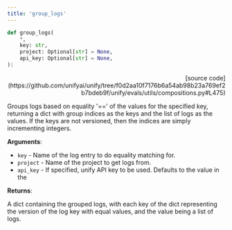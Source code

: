 ```yaml
---
title: 'group_logs'
---
```


```python
def group_logs(
    *,
    key: str,
    project: Optional[str] = None,
    api_key: Optional[str] = None,
):
```

<p align="right">[source code](https://github.com/unifyai/unify/tree/f0d2aa10f7176b6a54ab98b23a769ef2b7bdeb9f/unify/evals/utils/compositions.py#L475)</p>

Groups logs based on equality '==' of the values for the specified key, returning a
dict with group indices as the keys and the list of logs as the values. If the keys
are not versioned, then the indices are simply incrementing integers.

**Arguments**:

- `key` - Name of the log entry to do equality matching for.
- `project` - Name of the project to get logs from.
- `api_key` - If specified, unify API key to be used. Defaults to the value in the



**Returns**:

A dict containing the grouped logs, with each key of the dict representing the
version of the log key with equal values, and the value being a list of logs.